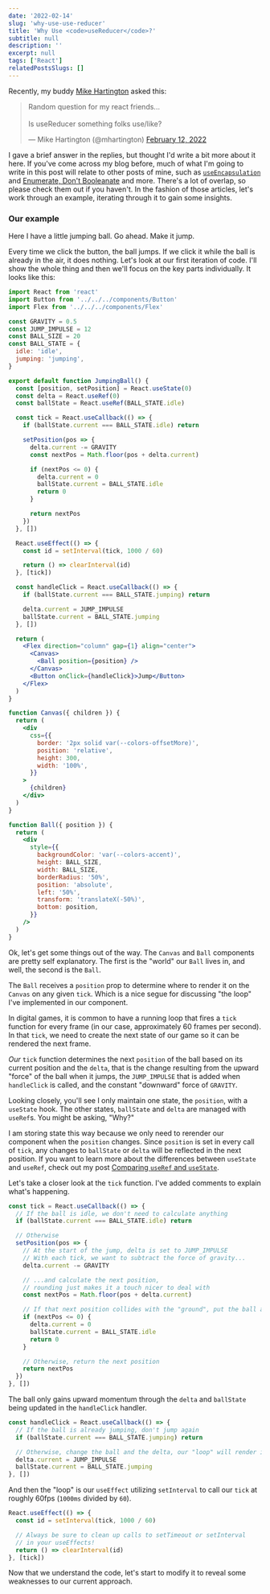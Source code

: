 ```yaml
---
date: '2022-02-14'
slug: 'why-use-use-reducer'
title: 'Why Use <code>useReducer</code>?'
subtitle: null
description: ''
excerpt: null
tags: ['React']
relatedPostsSlugs: []
---
```



Recently, my buddy [Mike Hartington](https://twitter.com/mhartington) asked this:

<blockquote class="twitter-tweet">
  <p lang="en" dir="ltr">
    Random question for my react friends...
    <br />
    <br />
    Is useReducer something folks use/like?
  </p>
  &mdash; Mike Hartington (@mhartington) <a href="https://twitter.com/mhartington/status/1492526006443335680?ref_src=twsrc%5Etfw">
    February 12, 2022
  </a>
</blockquote>
<script
  async
  src="https://platform.twitter.com/widgets.js"
  charset="utf-8"
></script>

I gave a brief answer in the replies, but thought I'd write a bit more about it here. If you've come across my blog before, much of what I'm going to write in this post will relate to other posts of mine, such as [`useEncapsulation`](/use-encapsulation) and [Enumerate, Don't Booleanate](/enumerate-dont-booleanate) and more. There's a lot of overlap, so please check them out if you haven't. In the fashion of those articles, let's work through an example, iterating through it to gain some insights.

### Our example

Here I have a little jumping ball. Go ahead. Make it jump.

<Spacer vert={2}>
  <JumpingBall />
</Spacer>

Every time we click the button, the ball jumps. If we click it while the ball is already in the air, it does nothing. Let's look at our first iteration of code. I'll show the whole thing and then we'll focus on the key parts individually. It looks like this:

```jsx
import React from 'react'
import Button from '../../../components/Button'
import Flex from '../../../components/Flex'

const GRAVITY = 0.5
const JUMP_IMPULSE = 12
const BALL_SIZE = 20
const BALL_STATE = {
  idle: 'idle',
  jumping: 'jumping',
}

export default function JumpingBall() {
  const [position, setPosition] = React.useState(0)
  const delta = React.useRef(0)
  const ballState = React.useRef(BALL_STATE.idle)

  const tick = React.useCallback(() => {
    if (ballState.current === BALL_STATE.idle) return

    setPosition(pos => {
      delta.current -= GRAVITY
      const nextPos = Math.floor(pos + delta.current)

      if (nextPos <= 0) {
        delta.current = 0
        ballState.current = BALL_STATE.idle
        return 0
      }

      return nextPos
    })
  }, [])

  React.useEffect(() => {
    const id = setInterval(tick, 1000 / 60)

    return () => clearInterval(id)
  }, [tick])

  const handleClick = React.useCallback(() => {
    if (ballState.current === BALL_STATE.jumping) return

    delta.current = JUMP_IMPULSE
    ballState.current = BALL_STATE.jumping
  }, [])

  return (
    <Flex direction="column" gap={1} align="center">
      <Canvas>
        <Ball position={position} />
      </Canvas>
      <Button onClick={handleClick}>Jump</Button>
    </Flex>
  )
}

function Canvas({ children }) {
  return (
    <div
      css={{
        border: '2px solid var(--colors-offsetMore)',
        position: 'relative',
        height: 300,
        width: '100%',
      }}
    >
      {children}
    </div>
  )
}

function Ball({ position }) {
  return (
    <div
      style={{
        backgroundColor: 'var(--colors-accent)',
        height: BALL_SIZE,
        width: BALL_SIZE,
        borderRadius: '50%',
        position: 'absolute',
        left: '50%',
        transform: 'translateX(-50%)',
        bottom: position,
      }}
    />
  )
}
```

Ok, let's get some things out of the way. The `Canvas` and `Ball` components are pretty self explanatory. The first is the "world" our `Ball` lives in, and well, the second is the `Ball`.

The `Ball` receives a `position` prop to determine where to render it on the `Canvas` on any given `tick`. Which is a nice segue for discussing "the loop" I've implemented in our component.

In digital games, it is common to have a running loop that fires a `tick` function for every frame (in our case, approximately 60 frames per second). In that `tick`, we need to create the next state of our game so it can be rendered the next frame.

_Our_ `tick` function determines the next `position` of the ball based on its current position and the `delta`, that is the change resulting from the upward "force" of the ball when it jumps, the `JUMP_IMPULSE` that is added when `handleClick` is called, and the constant "downward" force of `GRAVITY`.

Looking closely, you'll see I only maintain one state, the `position`, with a `useState` hook. The other states, `ballState` and `delta` are managed with `useRef`s. You might be asking, "Why?"

I am storing state this way because we only need to rerender our component when the `position` changes. Since `position` is set in every call of `tick`, any changes to `ballState` or `delta` will be reflected in the next position. If you want to learn more about the differences between `useState` and `useRef`, check out my post [Comparing `useRef` and `useState`](/comparing-use-ref-and-use-state).

Let's take a closer look at the `tick` function. I've added comments to explain what's happening.

```javascript
const tick = React.useCallback(() => {
  // If the ball is idle, we don't need to calculate anything
  if (ballState.current === BALL_STATE.idle) return

  // Otherwise
  setPosition(pos => {
    // At the start of the jump, delta is set to JUMP_IMPULSE
    // With each tick, we want to subtract the force of gravity...
    delta.current -= GRAVITY

    // ...and calculate the next position,
    // rounding just makes it a touch nicer to deal with
    const nextPos = Math.floor(pos + delta.current)

    // If that next position collides with the "ground", put the ball at rest
    if (nextPos <= 0) {
      delta.current = 0
      ballState.current = BALL_STATE.idle
      return 0
    }

    // Otherwise, return the next position
    return nextPos
  })
}, [])
```

The ball only gains upward momentum through the `delta` and `ballState` being updated in the `handleClick` handler.

```javascript
const handleClick = React.useCallback(() => {
  // If the ball is already jumping, don't jump again
  if (ballState.current === BALL_STATE.jumping) return

  // Otherwise, change the ball and the delta, our "loop" will render it
  delta.current = JUMP_IMPULSE
  ballState.current = BALL_STATE.jumping
}, [])
```

And then the "loop" is our `useEffect` utilizing `setInterval` to call our `tick` at roughly 60fps (`1000ms` divided by `60`).

```javascript
React.useEffect(() => {
  const id = setInterval(tick, 1000 / 60)

  // Always be sure to clean up calls to setTimeout or setInterval
  // in your useEffects!
  return () => clearInterval(id)
}, [tick])
```

Now that we understand the code, let's start to modify it to reveal some weaknesses to our current approach.
